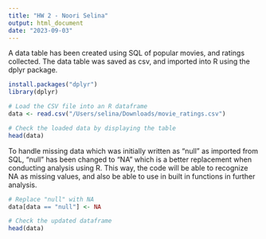 ```yaml
---
title: "HW 2 - Noori Selina"
output: html_document
date: "2023-09-03"
---
```

A data table has been created using SQL of popular movies, and ratings collected. The data table was saved as csv, and imported into R using the dplyr package. 
```r
install.packages("dplyr")
library(dplyr)

# Load the CSV file into an R dataframe
data <- read.csv("/Users/selina/Downloads/movie_ratings.csv")

# Check the loaded data by displaying the table
head(data)  

```
To handle missing data which was initially written as "null" as imported from SQL, "null" has been changed to "NA" which is a better replacement when conducting analysis using R. This way, the code will be able to recognize NA as missing values, and also be able to use in built in functions in further analysis. 

```r
# Replace "null" with NA
data[data == "null"] <- NA

# Check the updated dataframe
head(data)
```





